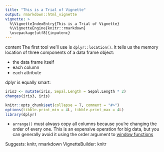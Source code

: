 ```yaml
---
title: "This is a Trial of Vignette"
output: rmarkdown::html_vignette
vignette: >
  %\VignetteIndexEntry{This is a Trial of Vignette}
  %\VignetteEngine{knitr::rmarkdown}
  \usepackage[utf8]{inputenc}
---
```


content
The first tool we'll use is `dplyr::location()`. It tells us the memory location of three components of a data frame object:

* the data frame itself
* each column
* each attribute

dplyr is equally smart:

```r
iris3 <- mutate(iris, Sepal.Length = Sepal.Length * 2)
changes(iris3, iris)
```


```r
knitr::opts_chunk$set(collapse = T, comment = "#>")
options(tibble.print_min = 4L, tibble.print_max = 4L)
library(dplyr)
```

* `arrange()` must always copy all columns because you're changing the order of every one.
  This is an expensive operation for big data, but you can generally avoid
  it using the order argument to [window functions](window-functions.html)

Suggests: knitr, rmarkdown
VignetteBuilder: knitr
